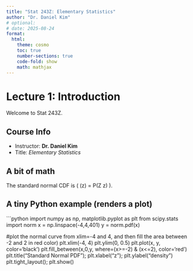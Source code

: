 ```yaml
---
title: "Stat 243Z: Elementary Statistics"
author: "Dr. Daniel Kim"
# optional:
# date: 2025-08-24
format:
  html:
    theme: cosmo
    toc: true
    number-sections: true
    code-fold: show
    math: mathjax
---
```


# Lecture 1: Introduction

Welcome to Stat 243Z.

## Course Info
- Instructor: **Dr. Daniel Kim**
- Title: *Elementary Statistics*

## A bit of math
The standard normal CDF is \( \Phi(z) = P(Z \le z) \).

## A tiny Python example (renders a plot)
```python
import numpy as np, matplotlib.pyplot as plt
from scipy.stats import norm
x = np.linspace(-4,4,401)
y = norm.pdf(x)

#plot the normal curve from xlim=-4 and 4, and then fill the area between -2 and 2 in red color)
plt.xlim(-4, 4)
plt.ylim(0, 0.5)
plt.plot(x, y, color='black')
plt.fill_between(x,0,y, where=(x>=-2) & (x<=2), color='red')
plt.title("Standard Normal PDF"); plt.xlabel("z"); plt.ylabel("density")
plt.tight_layout(); plt.show()


